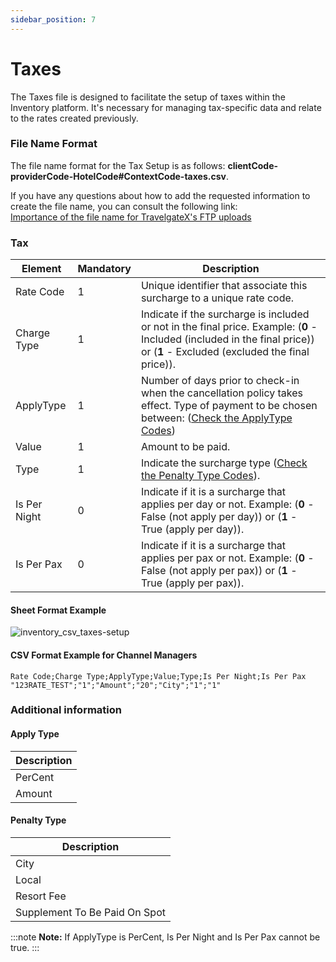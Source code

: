 ```yaml
---
sidebar_position: 7
---
```


# Taxes

The Taxes file is designed to facilitate the setup of taxes within the Inventory platform. It's necessary for managing tax-specific data and relate to the rates created previously.

### File Name Format

The file name format for the Tax Setup is as follows: **clientCode-providerCode-HotelCode#ContextCode-taxes.csv**.

If you have any questions about how to add the requested information to create the file name, you can consult the following link:  
[Importance of the file name for TravelgateX's FTP uploads](../quickstart#3-file-naming-importance-for-travelgatex-ftp-uploads)

### Tax

| Element     | Mandatory | Description                                                                                       |
|-------------|-----|---------------------------------------------------------------------------------------------------|
| Rate Code        |	  1   | Unique identifier that associate this surcharge to a unique rate code. |
| Charge Type        |   1   | Indicate if the surcharge is included or not in the final price. Example: (**0** - Included (included in the final price)) or (**1** - Excluded (excluded the final price)). |
| ApplyType        |   1   | Number of days prior to check-in when the cancellation policy takes effect. Type of payment to be chosen between: ([Check the ApplyType Codes](#apply-type)) |
| Value        |   1   | Amount to be paid. |
| Type        |   1   | Indicate the surcharge type ([Check the Penalty Type Codes](#penalty-type)). |
| Is Per Night        |   0   | Indicate if it is a surcharge that applies per day or not. Example: (**0** - False (not apply per day)) or (**1** - True (apply per day)). |
| Is Per Pax        |   0   | Indicate if it is a surcharge that applies per pax or not. Example: (**0** - False (not apply per pax)) or (**1** - True (apply per pax)). |

#### Sheet Format Example

![inventory_csv_taxes-setup](https://storage.travelgate.com/docs/inventory_csv_taxes-setup.png)

#### CSV Format Example for Channel Managers

```
Rate Code;Charge Type;ApplyType;Value;Type;Is Per Night;Is Per Pax
"123RATE_TEST";"1";"Amount";"20";"City";"1";"1"
```
### Additional information

#### Apply Type

| Description |
|-------------|
|PerCent|
| Amount |


#### Penalty Type

| Description |
|-------------|
|City|
| Local |
| Resort Fee |
| Supplement To Be Paid On Spot |

:::note
**Note:** If ApplyType is PerCent, Is Per Night and Is Per Pax cannot be true.
:::